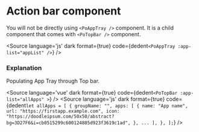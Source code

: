 # Action bar component




<Description of={PoAppTray} />

You will not be directly using `<PoAppTray />` component. It is a child component that comes with `<PoTopBar />` component.

<Story inline={false} id="shell-app-tray--app-tray" />

<Source
  language='js'
  dark
  format={true}
  code={dedent`
    <PoAppTray :app-list="appList" />
  `}
/>

### Explanation

<ArgsTable of={PoAppTray} />


Populating App Tray through Top bar.

<Source
  language='vue'
  dark
  format={true}
  code={dedent`
    <PoTopBar
      :app-list="allApps"
    >
  `}
/>
<Source
  language='js'
  dark
  format={true}
  code={dedent`
    let allApps = [
        {
            groupName: "",
            apps: [
                {
                    name: "App name",
                    url: "https://firstapp.example.com",
                    icon: "https://doodleipsum.com/50x50/abstract?bg=3D27F6&i=cb0515299c600124805d923f3619c1ad",
                },
                ...
            ],
        },
    ];
  `}
/>